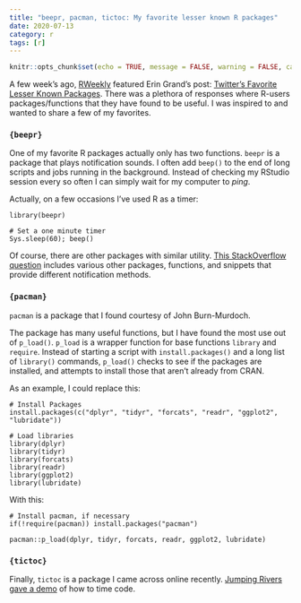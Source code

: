 ```yaml
---
title: "beepr, pacman, tictoc: My favorite lesser known R packages"
date: 2020-07-13
category: r
tags: [r]
---
```


```r
knitr::opts_chunk$set(echo = TRUE, message = FALSE, warning = FALSE, cache = TRUE)
```

A few week's ago, [RWeekly](https://rweekly.org/) featured Erin Grand's post: [Twitter's Favorite Lesser Known Packages](https://eringrand.github.io/fave_r_functions/). 
There was a plethora of responses where R-users packages/functions that they have found to be useful. I was inspired to and wanted to share a few of my favorites.

### `{beepr}`

One of my favorite R packages actually only has two functions. `beepr` is a package that plays notification sounds. I often add `beep()` to the end of long scripts and jobs running in the background. Instead of checking my RStudio session every so often I can simply wait for my computer to *ping*. 

Actually, on a few occasions I've used R as a timer:
```
library(beepr)

# Set a one minute timer
Sys.sleep(60); beep()
```

Of course, there are other packages with similar utility. [This StackOverflow question](https://stackoverflow.com/questions/3365657/is-there-a-way-to-make-r-beep-play-a-sound-at-the-end-of-a-script) includes various other packages, functions, and snippets that provide different notification methods.

### `{pacman}`

`pacman` is a package that I found courtesy of John Burn-Murdoch. 

The package has many useful functions, but I have found the most use out of `p_load()`. `p_load` is a wrapper function for base functions `library` and `require`. Instead of starting a script with `install.packages()` and a long list of `library()` commands, `p_load()` checks to see if the packages are installed, and attempts to install those that aren't already from CRAN.

As an example, I could replace this:
```
# Install Packages
install.packages(c("dplyr", "tidyr", "forcats", "readr", "ggplot2", "lubridate"))

# Load libraries
library(dplyr)
library(tidyr)
library(forcats)
library(readr)
library(ggplot2)
library(lubridate)
```

With this:
```
# Install pacman, if necessary
if(!require(pacman)) install.packages("pacman")

pacman::p_load(dplyr, tidyr, forcats, readr, ggplot2, lubridate)
```

### `{tictoc}`

Finally, `tictoc` is a package I came across online recently. [Jumping Rivers gave a demo](https://www.jumpingrivers.com/blog/timing-in-r/) of how to time code. 


